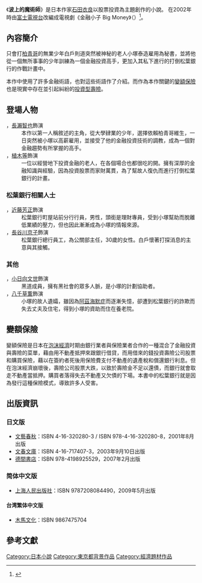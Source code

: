 {{japanese|japanese=波のうえの魔術師|kana=なみのうえのまじゅつし|romaji=Nami no Uchi no Majutsushi}}

《'''波上的魔術師'''》是日本作家[[石田衣良|石田衣良]]以股票投資為主題創作的小說。
在2002年時由[[富士電視台|富士電視台]]改編成電視劇《金融小子 Big Money》（{{lang|ja|ビッグマネー!〜浮世の沙汰は株しだい〜}}）<ref>{{Cite web |url=http://www.fujitv.co.jp/b_hp/bigmoney/ |title=富士電視台官網的介紹 |access-date=2010-06-30 |archive-date=2020-10-01 |archive-url=https://web.archive.org/web/20201001080120/https://www.fujitv.co.jp/b_hp/bigmoney/ |dead-url=no }}</ref>。

==內容簡介==
只會打[[柏青哥|柏青哥]]的無業少年白戶則道突然被神秘的老人小塚泰造雇用為秘書，並將他從一個無所事事的少年訓練為一個金融投資高手，更加入其私下進行的打倒松葉銀行的作戰計畫中。

本作中使用了許多金融術語，也對這些術語作了介紹。而作為本作關鍵的[[變額保險|變額保險]]也是現實中存在並引起糾紛的[[投資型壽險|投資型壽險]]。

==登場人物==
;{{nihongo|白戶則道|白戸 則道（しらと のりみち）}}，[[長瀨智也|長瀨智也]]飾演
:本作以第一人稱敘述的主角，從大學肄業的少年，選擇依賴柏青哥維生，一日突然被小塚以高薪雇用，並接受了他的金融投資技術的調教，成為一個對金融趨勢有所掌握的高手。
;{{nihongo|小塚泰造|小塚 泰造（こづか たいぞう）}}，[[植木等|植木等]]飾演
:一位以經營地下投資金融的老人，在各個場合也都很吃的開。擁有深厚的金融知識與經驗，因為投資股票而家財萬貫，為了幫故人復仇而進行打倒松葉銀行的計畫。
===松葉銀行相關人士===
;{{nihongo|關根秀樹|関根 秀樹（せきね ひでき）}}，[[近藤芳正|近藤芳正]]飾演
:松葉銀行町屋站前分行行員，男性，頭銜是理財專員，受到小塚幫助而脫離低業績的壓力，但也因此漸漸成為小塚的情報來源。
;{{nihongo|保坂遙|保坂 遥（ほさか はるか）}}，[[長谷川京子|長谷川京子]]飾演
:松葉銀行總行員工，為公關部主任，30歲的女性。白戶懷著打探消息的主意與其接觸。
=== 其他 ===
;{{nihongo|辰美周二|辰美 周二（たつみ しゅうじ）}}，[[小日向文世|小日向文世]]飾演 
:黑道成員，擁有黑社會的眾多人脈，是小塚的計劃協助者。
;{{nihongo|波多野光子|波多野 テルコ（はたの - ）}}，[[八千草薫|八千草薫]]飾演 
:小塚的故人遺孀，雖因為[[阿茲海默症|阿茲海默症]]而逐漸失憶，卻遭到松葉銀行的詐欺而失去丈夫及住宅，得到小塚的資助而住在養老院。

==變額保險==
變額保險是日本在[[日本泡沫經濟|泡沫經濟]]时期由銀行業者與保險業者合作的一種混合了金融投資與壽險的菜單，藉由用不動產抵押來跟銀行借貸，而用借來的錢投資壽險公司股票和購買保險，藉以在簽約者死後用保險費支付不動產的遺產稅和償還銀行利息。但在泡沫經濟崩壞後，壽險公司股票大跌，以致於壽險金不足以還債，而銀行就會取走不動產當抵押。購買者落得失去不動產又欠債的下場。本書中的松葉銀行就是因為發行這種保險模式，導致許多人受害。

==出版資訊==
===日文版===
*[[文藝春秋|文藝春秋]]：ISBN 4-16-320280-3 / ISBN 978-4-16-320280-8，2001年8月出版
*[[文春文庫|文春文庫]]：ISBN 4-16-717407-3，2003年9月10日出版 
*[[德間書店|德間書店]]：ISBN 978-4198925529，2007年2月出版

===简体中文版===
*[[上海人民出版社|上海人民出版社]]：ISBN 9787208084490，2009年5月出版
====台湾繁体中文版====
*[[木馬文化|木馬文化]]：ISBN 9867475704

==參考文獻==
<div class="references-small">
<references></references>
</div>

{{DEFAULTSORT:Nami no Uchi no Majutsushi}}
[[Category:日本小說|Category:日本小說]]
[[Category:東京都背景作品|Category:東京都背景作品]]
[[Category:經濟題材作品|Category:經濟題材作品]]